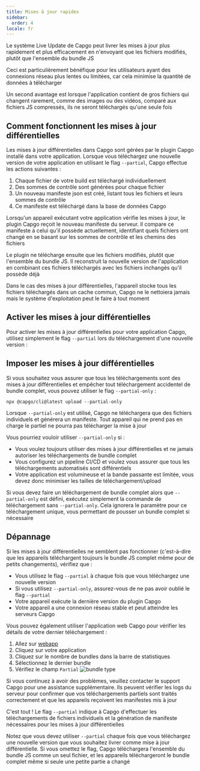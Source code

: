 ```yaml
---
title: Mises à jour rapides
sidebar:
  order: 4
locale: fr
---
```



Le système Live Update de Capgo peut livrer les mises à jour plus rapidement et plus efficacement en n'envoyant que les fichiers modifiés, plutôt que l'ensemble du bundle JS

Ceci est particulièrement bénéfique pour les utilisateurs ayant des connexions réseau plus lentes ou limitées, car cela minimise la quantité de données à télécharger

Un second avantage est lorsque l'application contient de gros fichiers qui changent rarement, comme des images ou des vidéos, comparé aux fichiers JS compressés, ils ne seront téléchargés qu'une seule fois

## Comment fonctionnent les mises à jour différentielles

Les mises à jour différentielles dans Capgo sont gérées par le plugin Capgo installé dans votre application. Lorsque vous téléchargez une nouvelle version de votre application en utilisant le flag `--partial`, Capgo effectue les actions suivantes :

1. Chaque fichier de votre build est téléchargé individuellement
2. Des sommes de contrôle sont générées pour chaque fichier
3. Un nouveau manifeste json est créé, listant tous les fichiers et leurs sommes de contrôle
4. Ce manifeste est téléchargé dans la base de données Capgo

Lorsqu'un appareil exécutant votre application vérifie les mises à jour, le plugin Capgo reçoit le nouveau manifeste du serveur. Il compare ce manifeste à celui qu'il possède actuellement, identifiant quels fichiers ont changé en se basant sur les sommes de contrôle et les chemins des fichiers

Le plugin ne télécharge ensuite que les fichiers modifiés, plutôt que l'ensemble du bundle JS. Il reconstruit la nouvelle version de l'application en combinant ces fichiers téléchargés avec les fichiers inchangés qu'il possède déjà

<Aside title="Manifeste">

Dans le cas des mises à jour différentielles, l'appareil stocke tous les fichiers téléchargés dans un cache commun, Capgo ne le nettoiera jamais mais le système d'exploitation peut le faire à tout moment

</Aside>

## Activer les mises à jour différentielles

Pour activer les mises à jour différentielles pour votre application Capgo, utilisez simplement le flag `--partial` lors du téléchargement d'une nouvelle version :

## Imposer les mises à jour différentielles

Si vous souhaitez vous assurer que tous les téléchargements sont des mises à jour différentielles et empêcher tout téléchargement accidentel de bundle complet, vous pouvez utiliser le flag `--partial-only` :

```shell
npx @capgo/cli@latest upload --partial-only
```

Lorsque `--partial-only` est utilisé, Capgo ne téléchargera que des fichiers individuels et générera un manifeste. Tout appareil qui ne prend pas en charge le partiel ne pourra pas télécharger la mise à jour

Vous pourriez vouloir utiliser `--partial-only` si :

- Vous voulez toujours utiliser des mises à jour différentielles et ne jamais autoriser les téléchargements de bundle complet
- Vous configurez un pipeline CI/CD et voulez vous assurer que tous les téléchargements automatisés sont différentiels
- Votre application est volumineuse et la bande passante est limitée, vous devez donc minimiser les tailles de téléchargement/upload

Si vous devez faire un téléchargement de bundle complet alors que `--partial-only` est défini, exécutez simplement la commande de téléchargement sans `--partial-only`. Cela ignorera le paramètre pour ce téléchargement unique, vous permettant de pousser un bundle complet si nécessaire

## Dépannage

Si les mises à jour différentielles ne semblent pas fonctionner (c'est-à-dire que les appareils téléchargent toujours le bundle JS complet même pour de petits changements), vérifiez que :

- Vous utilisez le flag `--partial` à chaque fois que vous téléchargez une nouvelle version
- Si vous utilisez `--partial-only`, assurez-vous de ne pas avoir oublié le flag `--partial`
- Votre appareil exécute la dernière version du plugin Capgo
- Votre appareil a une connexion réseau stable et peut atteindre les serveurs Capgo

Vous pouvez également utiliser l'application web Capgo pour vérifier les détails de votre dernier téléchargement :
<Steps>
1. Allez sur [webapp](https://app.capgo.io)
2. Cliquez sur votre application
3. Cliquez sur le nombre de bundles dans la barre de statistiques
4. Sélectionnez le dernier bundle
5. Vérifiez le champ `Partial`
  ![bundle type](/bundle_type.webp)
</Steps>

Si vous continuez à avoir des problèmes, veuillez contacter le support Capgo pour une assistance supplémentaire. Ils peuvent vérifier les logs du serveur pour confirmer que vos téléchargements partiels sont traités correctement et que les appareils reçoivent les manifestes mis à jour

C'est tout ! Le flag `--partial` indique à Capgo d'effectuer les téléchargements de fichiers individuels et la génération de manifeste nécessaires pour les mises à jour différentielles

Notez que vous devez utiliser `--partial` chaque fois que vous téléchargez une nouvelle version que vous souhaitez livrer comme mise à jour différentielle. Si vous omettez le flag, Capgo téléchargera l'ensemble du bundle JS comme un seul fichier, et les appareils téléchargeront le bundle complet même si seule une petite partie a changé